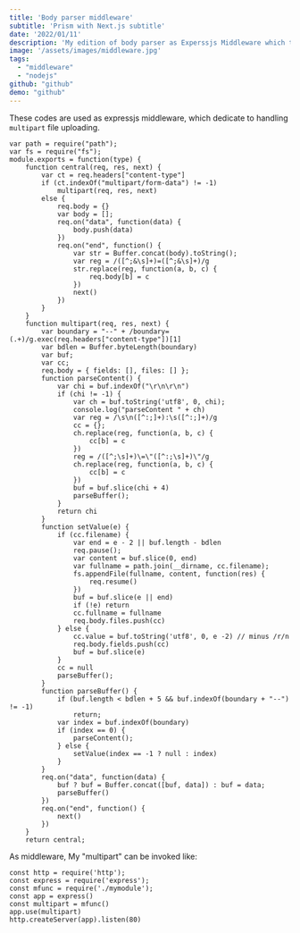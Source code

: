 ```yaml
---
title: 'Body parser middleware'
subtitle: 'Prism with Next.js subtitle'
date: '2022/01/11'
description: 'My edition of body parser as Experssjs Middleware which tries to show mainly how to handle files uploading...'
image: '/assets/images/middleware.jpg'
tags:
  - "middleware"
  - "nodejs"
github: "github"
demo: "github"
---
```

These codes are used as expressjs middleware, which dedicate to handling `multipart` file uploading.
```nodejs
var path = require("path");
var fs = require("fs");
module.exports = function(type) {
    function central(req, res, next) {
        var ct = req.headers["content-type"]
        if (ct.indexOf("multipart/form-data") != -1)
            multipart(req, res, next)
        else {
            req.body = {}
            var body = [];
            req.on("data", function(data) {
                body.push(data)
            })
            req.on("end", function() {
                var str = Buffer.concat(body).toString();
                var reg = /([^;&\s]+)=([^;&\s]+)/g
                str.replace(reg, function(a, b, c) {
                    req.body[b] = c
                })
                next()
            })
        }
    }
    function multipart(req, res, next) {
        var boundary = "--" + /boundary=(.+)/g.exec(req.headers["content-type"])[1]
        var bdlen = Buffer.byteLength(boundary)
        var buf;
        var cc;
        req.body = { fields: [], files: [] };
        function parseContent() {
            var chi = buf.indexOf("\r\n\r\n")
            if (chi != -1) {
                var ch = buf.toString('utf8', 0, chi);
                console.log("parseContent " + ch)
                var reg = /\s\n([^:;]+):\s([^:;]+)/g
                cc = {};
                ch.replace(reg, function(a, b, c) {
                    cc[b] = c
                })
                reg = /([^;\s]+)\=\"([^:;\s]+)\"/g
                ch.replace(reg, function(a, b, c) {
                    cc[b] = c
                })
                buf = buf.slice(chi + 4)
                parseBuffer();
            }
            return chi
        }
        function setValue(e) {
            if (cc.filename) {
            	var end = e - 2 || buf.length - bdlen
                req.pause();
                var content = buf.slice(0, end)
                var fullname = path.join(__dirname, cc.filename);
                fs.appendFile(fullname, content, function(res) {
                    req.resume()
                })
            	buf = buf.slice(e || end)
                if (!e) return
                cc.fullname = fullname
                req.body.files.push(cc)
            } else {
                cc.value = buf.toString('utf8', 0, e -2) // minus /r/n
                req.body.fields.push(cc)
            	buf = buf.slice(e)
            }
            cc = null
            parseBuffer();
        }
        function parseBuffer() {
            if (buf.length < bdlen + 5 && buf.indexOf(boundary + "--") != -1)
                return;
            var index = buf.indexOf(boundary)
            if (index == 0) {
                parseContent();
            } else {
                setValue(index == -1 ? null : index)
            }
        }
        req.on("data", function(data) {
            buf ? buf = Buffer.concat([buf, data]) : buf = data;
            parseBuffer()
        })
        req.on("end", function() {
            next()
        })
    }
    return central;
```
As middleware, My "multipart" can be invoked like:
```nodejs
const http = require('http');
const express = require('express');
const mfunc = require('./mymodule');
const app = express()
const multipart = mfunc()
app.use(multipart)
http.createServer(app).listen(80)
```
